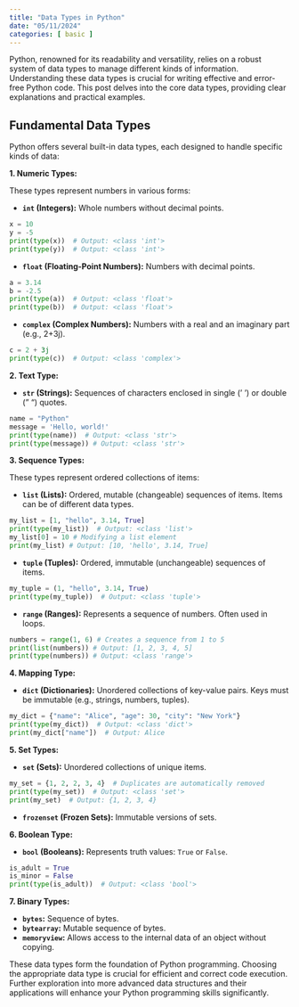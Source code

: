```yaml
---
title: "Data Types in Python"
date: "05/11/2024"
categories: [ basic ]
---
```



Python, renowned for its readability and versatility, relies on a robust system of data types to manage different kinds of information.  Understanding these data types is crucial for writing effective and error-free Python code. This post delves into the core data types, providing clear explanations and practical examples.


## Fundamental Data Types

Python offers several built-in data types, each designed to handle specific kinds of data:

**1. Numeric Types:**

These types represent numbers in various forms:

* **`int` (Integers):**  Whole numbers without decimal points.

```python
x = 10
y = -5
print(type(x))  # Output: <class 'int'>
print(type(y))  # Output: <class 'int'>
```

* **`float` (Floating-Point Numbers):** Numbers with decimal points.

```python
a = 3.14
b = -2.5
print(type(a))  # Output: <class 'float'>
print(type(b))  # Output: <class 'float'>
```

* **`complex` (Complex Numbers):** Numbers with a real and an imaginary part (e.g., 2+3j).

```python
c = 2 + 3j
print(type(c))  # Output: <class 'complex'>
```


**2. Text Type:**

* **`str` (Strings):** Sequences of characters enclosed in single (' ') or double (" ") quotes.

```python
name = "Python"
message = 'Hello, world!'
print(type(name))  # Output: <class 'str'>
print(type(message)) # Output: <class 'str'>
```


**3. Sequence Types:**

These types represent ordered collections of items:

* **`list` (Lists):** Ordered, mutable (changeable) sequences of items.  Items can be of different data types.

```python
my_list = [1, "hello", 3.14, True]
print(type(my_list))  # Output: <class 'list'>
my_list[0] = 10 # Modifying a list element
print(my_list) # Output: [10, 'hello', 3.14, True]
```

* **`tuple` (Tuples):** Ordered, immutable (unchangeable) sequences of items.

```python
my_tuple = (1, "hello", 3.14, True)
print(type(my_tuple))  # Output: <class 'tuple'>
```

* **`range` (Ranges):** Represents a sequence of numbers.  Often used in loops.

```python
numbers = range(1, 6) # Creates a sequence from 1 to 5
print(list(numbers)) # Output: [1, 2, 3, 4, 5]
print(type(numbers)) # Output: <class 'range'>
```


**4. Mapping Type:**

* **`dict` (Dictionaries):**  Unordered collections of key-value pairs. Keys must be immutable (e.g., strings, numbers, tuples).

```python
my_dict = {"name": "Alice", "age": 30, "city": "New York"}
print(type(my_dict))  # Output: <class 'dict'>
print(my_dict["name"])  # Output: Alice
```


**5. Set Types:**

* **`set` (Sets):** Unordered collections of unique items.

```python
my_set = {1, 2, 2, 3, 4}  # Duplicates are automatically removed
print(type(my_set))  # Output: <class 'set'>
print(my_set)  # Output: {1, 2, 3, 4}
```

* **`frozenset` (Frozen Sets):** Immutable versions of sets.


**6. Boolean Type:**

* **`bool` (Booleans):** Represents truth values: `True` or `False`.

```python
is_adult = True
is_minor = False
print(type(is_adult))  # Output: <class 'bool'>
```


**7. Binary Types:**

* **`bytes`:**  Sequence of bytes.
* **`bytearray`:** Mutable sequence of bytes.
* **`memoryview`:** Allows access to the internal data of an object without copying.


These data types form the foundation of Python programming.  Choosing the appropriate data type is crucial for efficient and correct code execution.  Further exploration into more advanced data structures and their applications will enhance your Python programming skills significantly.

